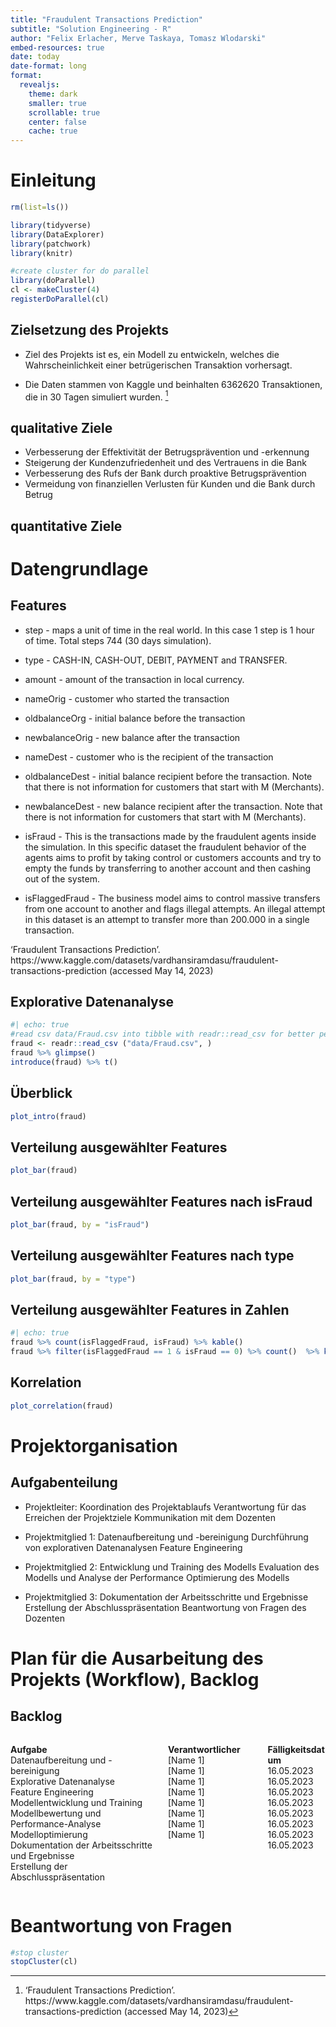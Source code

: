```yaml
---
title: "Fraudulent Transactions Prediction"
subtitle: "Solution Engineering - R"
author: "Felix Erlacher, Merve Taskaya, Tomasz Wlodarski"
embed-resources: true
date: today
date-format: long
format:
  revealjs: 
    theme: dark
    smaller: true
    scrollable: true
    center: false
    cache: true
---
```

# Einleitung
```r
rm(list=ls())

library(tidyverse)
library(DataExplorer)
library(patchwork)
library(knitr)

#create cluster for do parallel
library(doParallel)
cl <- makeCluster(4)
registerDoParallel(cl)
```
## Zielsetzung des Projekts
- Ziel des Projekts ist es, ein Modell zu entwickeln, welches die Wahrscheinlichkeit einer betrügerischen Transaktion vorhersagt.<br>

- Die Daten stammen von Kaggle und beinhalten 6362620 Transaktionen, die in 30 Tagen simuliert wurden. ^[‘Fraudulent Transactions Prediction’. https://www.kaggle.com/datasets/vardhansiramdasu/fraudulent-transactions-prediction (accessed May 14, 2023)] 


## qualitative Ziele

  - Verbesserung der Effektivität der Betrugsprävention und -erkennung
  - Steigerung der Kundenzufriedenheit und des Vertrauens in die Bank
  - Verbesserung des Rufs der Bank durch proaktive Betrugsprävention
  - Vermeidung von finanziellen Verlusten für Kunden und die Bank durch Betrug

## quantitative Ziele

# Datengrundlage

## Features

- step - maps a unit of time in the real world. In this case 1 step is 1 hour of time. Total steps 744 (30 days simulation).

- type - CASH-IN, CASH-OUT, DEBIT, PAYMENT and TRANSFER.

- amount - amount of the transaction in local currency.

- nameOrig - customer who started the transaction

- oldbalanceOrg - initial balance before the transaction

- newbalanceOrig - new balance after the transaction

- nameDest - customer who is the recipient of the transaction

- oldbalanceDest - initial balance recipient before the transaction. Note that there is not information for customers that start with M (Merchants).

- newbalanceDest - new balance recipient after the transaction. Note that there is not information for customers that start with M (Merchants).

- isFraud - This is the transactions made by the fraudulent agents inside the simulation. In this specific dataset the fraudulent behavior of the agents aims to profit by taking control or customers accounts and try to empty the funds by transferring to another account and then cashing out of the system.

- isFlaggedFraud - The business model aims to control massive transfers from one account to another and flags illegal attempts. An illegal attempt in this dataset is an attempt to transfer more than 200.000 in a single transaction.

::: aside
‘Fraudulent Transactions Prediction’. https://www.kaggle.com/datasets/vardhansiramdasu/fraudulent-transactions-prediction (accessed May 14, 2023)
:::



## Explorative Datenanalyse

```r
#| echo: true
#read csv data/Fraud.csv into tibble with readr::read_csv for better performance & tidyverse support
fraud <- readr::read_csv ("data/Fraud.csv", )
fraud %>% glimpse()
introduce(fraud) %>% t()
```

## Überblick
```r
plot_intro(fraud)
```
## Verteilung ausgewählter Features
```r
plot_bar(fraud)
```
## Verteilung ausgewählter Features nach isFraud
```r
plot_bar(fraud, by = "isFraud")
```
## Verteilung ausgewählter Features nach type
```r
plot_bar(fraud, by = "type")
```
## Verteilung ausgewählter Features in Zahlen
```r
#| echo: true
fraud %>% count(isFlaggedFraud, isFraud) %>% kable()
fraud %>% filter(isFlaggedFraud == 1 & isFraud == 0) %>% count()  %>% kable()
```

## Korrelation
```r
plot_correlation(fraud)
```

# Projektorganisation

## Aufgabenteilung

- Projektleiter:
  Koordination des Projektablaufs
  Verantwortung für das Erreichen der Projektziele
  Kommunikation mit dem Dozenten

- Projektmitglied 1:
  Datenaufbereitung und -bereinigung
  Durchführung von explorativen Datenanalysen
  Feature Engineering

- Projektmitglied 2:
    Entwicklung und Training des Modells
    Evaluation des Modells und Analyse der Performance
    Optimierung des Modells

- Projektmitglied 3:
    Dokumentation der Arbeitsschritte und Ergebnisse
    Erstellung der Abschlusspräsentation
    Beantwortung von Fragen des Dozenten

# Plan für die Ausarbeitung des Projekts (Workflow), Backlog

## Backlog
:::: {.columns}

::: {.column width="50%"}
<strong>Aufgabe</strong><br>
Datenaufbereitung und -bereinigung<br>
Explorative Datenanalyse <br>
Feature Engineering<br>
Modellentwicklung und Training<br>
Modellbewertung und Performance-Analyse<br>
Modelloptimierung<br>
Dokumentation der Arbeitsschritte und Ergebnisse<br>
Erstellung der Abschlusspräsentation
:::

::: {.column width="30%"}
<strong>Verantwortlicher</strong><br>
[Name 1]<br>
[Name 1]<br>
[Name 1]<br>
[Name 1]<br>
[Name 1]<br>
[Name 1]<br>
[Name 1]<br>
[Name 1]
:::

::: {.column width="20%"}
<strong>Fälligkeitsdatum</strong><br>
16.05.2023<br>
16.05.2023<br>
16.05.2023<br>
16.05.2023<br>
16.05.2023<br>
16.05.2023<br>
16.05.2023<br>
16.05.2023
:::

::::

# Beantwortung von Fragen

```r
#stop cluster
stopCluster(cl)
```